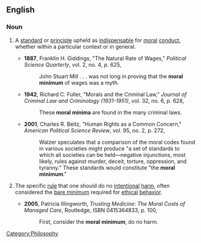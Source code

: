 ==English==

===Noun===
{{en-noun|sg=[[moral]] [[minimum]]|moral minima}}

# {{context|ethics}} A [[standard]] or [[principle]] upheld as [[indispensable]] for [[moral]] [[conduct]], whether within a particular context or in general.
#*'''1887''', Franklin H. Giddings, "The Natural Rate of Wages," ''Political Science Quarterly'', vol. 2, no. 4, p. 625,
#*:John Stuart Mill . . . was not long in proving that the '''moral minimum''' of wages was a myth.
#*'''1942''', Richard C. Fuller, "Morals and the Criminal Law," ''Journal of Criminal Law and Criminology (1931-1951)'', vol. 32, no. 6, p. 628,
#*:These '''moral minima''' are found in the many criminal laws.
#*'''2001''', Charles R. Beitz, "Human Rights as a Common Concern," ''American Political Science Review'', vol. 95, no. 2, p. 272,
#*:Walzer speculates that a comparison of the moral codes found in various societies might produce "a set of standards to which all societies can be held—negative injunctions, most likely, rules against murder, deceit, torture, oppression, and tyranny."  These standards would constitute "the '''moral minimum'''."
# {{context|ethics}}  The specific [[rule]] that one should do no [[intentional]] [[harm]], often considered the [[bare minimum]] required for [[ethical]] [[behavior]].
#*'''2005''', Patricia Illingworth, ''Trusting Medicine: The Moral Costs of Managed Care'', Routledge, ISBN 0415364833, p. 100,
#*:First, consider the '''moral minimum''', do no harm.

[[Category:Philosophy]]